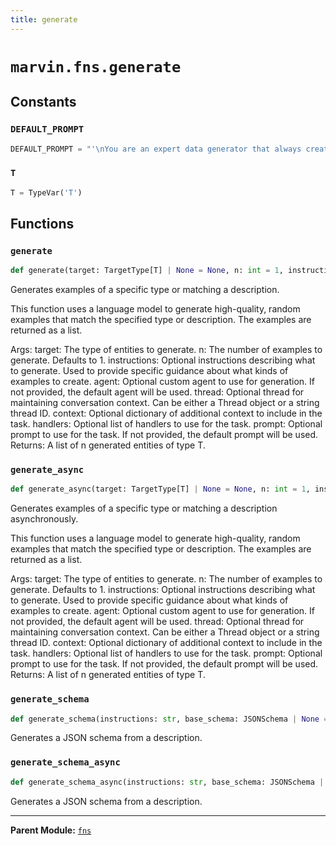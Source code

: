 ```yaml
---
title: generate
---
```


# `marvin.fns.generate`

## Constants

### `DEFAULT_PROMPT`
```python
DEFAULT_PROMPT = "'\nYou are an expert data generator that always creates high-quality, random\nexamples of a description or type. The data you produce is relied on for\ntesting, examples, demonstrations, and more. You use inference or deduction\nwhenever necessary to supply missing or omitted data. You will be given\ninstructions or a type format, as well as a number of entities to generate. \n\nUnless the user explicitly says otherwise, assume they are request a VARIED and\nREALISTIC selection of useful outputs that meet their criteria. However, you\nshould prefer common responses to uncommon ones.\n\nIf the user provides additional instructions or a description, assume they are\nlooking for examples that satisfy the description. Do not provide more\ninformation than the user requests. For example, if they ask for various\ntechnologies, give their names but do not explain what each technology is.\n'"
```

### `T`
```python
T = TypeVar('T')
```

## Functions

### `generate`
```python
def generate(target: TargetType[T] | None = None, n: int = 1, instructions: str | None = None, agent: Agent | None = None, thread: Thread | str | None = None, context: dict[str, Any] | None = None, handlers: list[Handler | AsyncHandler] | None = None, prompt: str | None = None) -> list[T]
```
Generates examples of a specific type or matching a description.

This function uses a language model to generate high-quality, random examples
that match the specified type or description. The examples are returned as a
list.

Args:
    target: The type of entities to generate.
    n: The number of examples to generate. Defaults to 1.
    instructions: Optional instructions describing what to generate. Used to
        provide specific guidance about what kinds of examples to create.
    agent: Optional custom agent to use for generation. If not provided,
        the default agent will be used.
    thread: Optional thread for maintaining conversation context. Can be
        either a Thread object or a string thread ID.
    context: Optional dictionary of additional context to include in the task.
    handlers: Optional list of handlers to use for the task.
    prompt: Optional prompt to use for the task. If not provided, the default
        prompt will be used.
Returns:
    A list of n generated entities of type T.

### `generate_async`
```python
def generate_async(target: TargetType[T] | None = None, n: int = 1, instructions: str | None = None, agent: Agent | None = None, thread: Thread | str | None = None, context: dict[str, Any] | None = None, handlers: list[Handler | AsyncHandler] | None = None, prompt: str | None = None) -> list[T]
```
Generates examples of a specific type or matching a description asynchronously.

This function uses a language model to generate high-quality, random examples
that match the specified type or description. The examples are returned as a
list.

Args:
    target: The type of entities to generate.
    n: The number of examples to generate. Defaults to 1.
    instructions: Optional instructions describing what to generate. Used to
        provide specific guidance about what kinds of examples to create.
    agent: Optional custom agent to use for generation. If not provided,
        the default agent will be used.
    thread: Optional thread for maintaining conversation context. Can be
        either a Thread object or a string thread ID.
    context: Optional dictionary of additional context to include in the task.
    handlers: Optional list of handlers to use for the task.
    prompt: Optional prompt to use for the task. If not provided, the default
        prompt will be used.
Returns:
    A list of n generated entities of type T.

### `generate_schema`
```python
def generate_schema(instructions: str, base_schema: JSONSchema | None = None, agent: Agent | None = None, thread: Thread | str | None = None, context: dict[str, Any] | None = None, handlers: list[Handler | AsyncHandler] | None = None, prompt: str | None = None) -> JSONSchema
```
Generates a JSON schema from a description.

### `generate_schema_async`
```python
def generate_schema_async(instructions: str, base_schema: JSONSchema | None = None, agent: Agent | None = None, thread: Thread | str | None = None, context: dict[str, Any] | None = None, handlers: list[Handler | AsyncHandler] | None = None, prompt: str | None = None) -> JSONSchema
```
Generates a JSON schema from a description.

---

**Parent Module:** [`fns`](marvin-fns)
